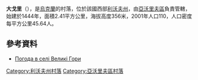 {{coord|49|56|36|N|23|50|21|E|scale:100000|display=title}}

'''大戈里'''（{{lang-uk|Великі Гори}}），是[[烏克蘭|烏克蘭]]的村落，位於該國西部[[利沃夫州|利沃夫州]]，由[[亞沃里夫區|亞沃里夫區]]負責管轄，始建於1444年，面積2.41平方公里，海拔高度356米，2001年人口110，人口密度每平方公里45.64人。

==參考資料==
* [http://weather.in.ua/ua/l'vovskaja/2951 Погода в селі Великі Гори]{{Wayback|url=http://weather.in.ua/ua/l'vovskaja/2951 |date=20161012104038 }}

{{DEFAULTSORT:Великі Гори}}
[[Category:利沃夫州村落|Category:利沃夫州村落]]
[[Category:亞沃里夫區村落|Category:亞沃里夫區村落]]


{{Lviv-geo-stub}}
